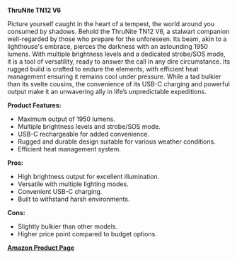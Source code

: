 **ThruNite TN12 V6**

Picture yourself caught in the heart of a tempest, the world around you consumed by shadows. Behold the ThruNite TN12 V6, a stalwart companion well-regarded by those who prepare for the unforeseen. Its beam, akin to a lighthouse's embrace, pierces the darkness with an astounding 1950 lumens. With multiple brightness levels and a dedicated strobe/SOS mode, it is a tool of versatility, ready to answer the call in any dire circumstance. Its rugged build is crafted to endure the elements, with efficient heat management ensuring it remains cool under pressure. While a tad bulkier than its svelte cousins, the convenience of its USB-C charging and powerful output make it an unwavering ally in life’s unpredictable expeditions.

**Product Features:**

- Maximum output of 1950 lumens.
- Multiple brightness levels and strobe/SOS mode.
- USB-C rechargeable for added convenience.
- Rugged and durable design suitable for various weather conditions.
- Efficient heat management system.

**Pros:**

- High brightness output for excellent illumination.
- Versatile with multiple lighting modes.
- Convenient USB-C charging.
- Built to withstand harsh environments.

**Cons:**

- Slightly bulkier than other models.
- Higher price point compared to budget options.

**[Amazon Product Page](https://www.amazon.com/dp/B076Z83R1H)**